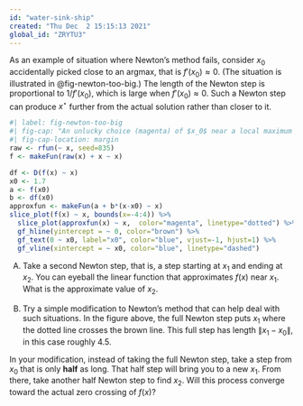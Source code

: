 ```yaml
---
id: "water-sink-ship"
created: "Thu Dec  2 15:15:13 2021"
global_id: "ZRYTU3"
---
```


As an example of situation where Newton's method fails, consider $x_0$ accidentally picked close to an argmax, that is $f'(x_0) \approx 0$.  (The situation is illustrated in @fig-newton-too-big.) The length of the Newton step is proportional to $1/f'(x_0)$, which is large when $f'(x_0) \approx 0$. Such a Newton step can produce $x^\star$ further from the actual solution rather than closer to it. 

```r
#| label: fig-newton-too-big
#| fig-cap: "An unlucky choice (magenta) of $x_0$ near a local maximum has resulted in a Newton step that is too long. The Newton step creates $x_1 \\approx -3$, far to the left of the actual zero crossing which is near $x\\approx 0$."
#| fig-cap-location: margin
raw <- rfun(~ x, seed=835)
f <- makeFun(raw(x) + x ~ x)

df <- D(f(x) ~ x)
x0 <- 1.7
a <- f(x0)
b <- df(x0)
approxfun <- makeFun(a + b*(x-x0) ~ x)
slice_plot(f(x) ~ x, bounds(x=-4:4)) %>%
  slice_plot(approxfun(x) ~ x,  color="magenta", linetype="dotted") %>%
  gf_hline(yintercept = ~ 0, color="brown") %>%
  gf_text(0 ~ x0, label="x0", color="blue", vjust=-1, hjust=1) %>%
  gf_vline(xintercept = ~ x0, color="blue", linetype="dashed")

```

A) Take a second Newton step, that is, a step starting at $x_1$ and ending at $x_2$. You can eyeball the linear function that approximates $f(x)$ near $x_1$. What is the approximate value of $x_2$.

B) Try a simple modification to Newton's method that can help deal with such situations. In the figure above, the full Newton step puts $x_1$ where the dotted line crosses the brown line. This full step has length $\| x_1 - x_0 \|$, in this case roughly 4.5. 

In your modification, instead of taking the full Newton step, take a step from $x_0$ that is only **half** as long. That half step will bring you to a new $x_1$. From there, take another half Newton step to find $x_2$. Will this process converge toward the actual zero crossing of $f(x)$?


